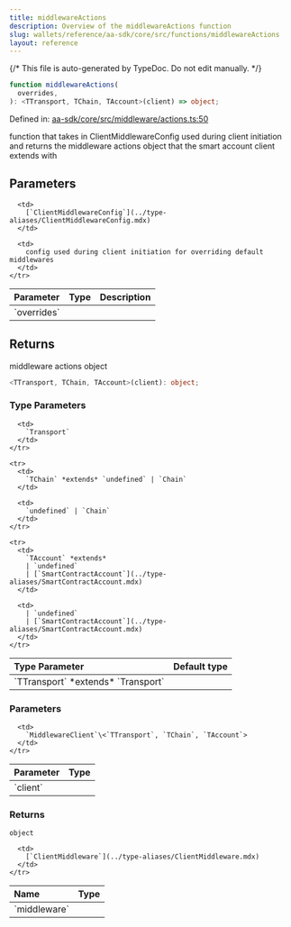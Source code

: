 ```yaml
---
title: middlewareActions
description: Overview of the middlewareActions function
slug: wallets/reference/aa-sdk/core/src/functions/middlewareActions
layout: reference
---
```


{/* This file is auto-generated by TypeDoc. Do not edit manually. */}

```ts
function middlewareActions(
  overrides,
): <TTransport, TChain, TAccount>(client) => object;
```

Defined in: [aa-sdk/core/src/middleware/actions.ts:50](https://github.com/alchemyplatform/aa-sdk/blob/9df5be8c23af4e472bcb503c17766b16da0ad87d/aa-sdk/core/src/middleware/actions.ts#L50)

function that takes in ClientMiddlewareConfig used during client initiation
and returns the middleware actions object that the smart account client extends with

## Parameters

<table>
  <thead>
    <tr>
      <th align="left">Parameter</th>
      <th align="left">Type</th>
      <th align="left">Description</th>
    </tr>
  </thead>

  <tbody>
    <tr>
      <td>
        `overrides`
      </td>

      <td>
        [`ClientMiddlewareConfig`](../type-aliases/ClientMiddlewareConfig.mdx)
      </td>

      <td>
        config used during client initiation for overriding default middlewares
      </td>
    </tr>

  </tbody>
</table>

## Returns

middleware actions object

```ts
<TTransport, TChain, TAccount>(client): object;
```

### Type Parameters

<table>
  <thead>
    <tr>
      <th align="left">Type Parameter</th>
      <th align="left">Default type</th>
    </tr>
  </thead>

  <tbody>
    <tr>
      <td>
        `TTransport` *extends* `Transport`
      </td>

      <td>
        `Transport`
      </td>
    </tr>

    <tr>
      <td>
        `TChain` *extends* `undefined` | `Chain`
      </td>

      <td>
        `undefined` | `Chain`
      </td>
    </tr>

    <tr>
      <td>
        `TAccount` *extends*
        | `undefined`
        | [`SmartContractAccount`](../type-aliases/SmartContractAccount.mdx)
      </td>

      <td>
        | `undefined`
        | [`SmartContractAccount`](../type-aliases/SmartContractAccount.mdx)
      </td>
    </tr>

  </tbody>
</table>

### Parameters

<table>
  <thead>
    <tr>
      <th align="left">Parameter</th>
      <th align="left">Type</th>
    </tr>
  </thead>

  <tbody>
    <tr>
      <td>
        `client`
      </td>

      <td>
        `MiddlewareClient`\<`TTransport`, `TChain`, `TAccount`>
      </td>
    </tr>

  </tbody>
</table>

### Returns

`object`

<table>
  <thead>
    <tr>
      <th align="left">Name</th>
      <th align="left">Type</th>
    </tr>
  </thead>

  <tbody>
    <tr>
      <td>
        `middleware`
      </td>

      <td>
        [`ClientMiddleware`](../type-aliases/ClientMiddleware.mdx)
      </td>
    </tr>

  </tbody>
</table>
